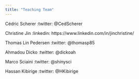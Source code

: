 ---
title: "Teaching Team"
---

::: tip
Cédric Scherer
:twitter: @CedScherer
:::

::: tip
Christine Jin
:linkedin: https://www.linkedin.com/in/jinchristine/
:::

::: tip
Thomas Lin Pedersen
:twitter: @thomasp85
:::

::: tip
Ahmadou Dicko
:twitter: @dickoah
:::

::: tip
Marco Sciaini
:twitter: @shinysci 
:::

::: tip
Hassan Kibirige 
:twitter: @HKibirige 
:::